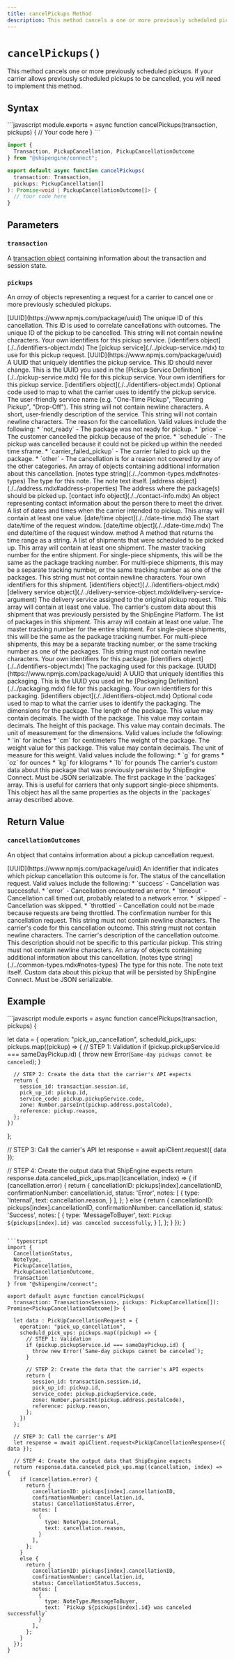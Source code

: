 ```yaml
---
title: cancelPickups Method
description: This method cancels a one or more previously scheduled pickups.
---
```



`cancelPickups()`
===========================
This method cancels one or more previously scheduled pickups. If your carrier allows previously scheduled pickups to be cancelled,
you will need to implement this method.


Syntax
-----------------------------------------------
<CodeWrapper>
```javascript
module.exports = async function cancelPickups(transaction, pickups) {
  // Your code here
}
```

```typescript
import {
  Transaction, PickupCancellation, PickupCancellationOutcome
} from "@shipengine/connect";

export default async function cancelPickups(
  transaction: Transaction,
  pickups: PickupCancellation[]
): Promise<void | PickupCancellationOutcome[]> {
  // Your code here
}
```
</CodeWrapper>



Parameters
-----------------------------------------------

### `transaction`
A [transaction object](../transaction.mdx) containing information about the transaction and session state.

### `pickups`
An _array_ of objects representing a request for a carrier to cancel one or more previously scheduled pickups.

<Reference>

  <Field name="cancellationID" nullable={false}>
    <Type>
      [UUID](https://www.npmjs.com/package/uuid)
    </Type>
    <Description>
      The unique ID of this cancellation. This ID is used to correlate cancellations with outcomes.
    </Description>
  </Field>

  <Field name="id" type="string" nullable={false}>
    <Description>
      The unique ID of the pickup to be cancelled. This string will not contain newline characters.
    </Description>
  </Field>

  <Field name="identifiers" nullable={false}>
    <Description>
      Your own identifiers for this pickup service.
    </Description>
    <Type>
      [identifiers object](./../identifiers-object.mdx)
    </Type>

  </Field>

  <Field name="pickupService" type="object" nullable={false}>
    <Description>
      The [pickup service](./../pickup-service.mdx) to use for this pickup request.
    </Description>
  </Field>

  <Field name="pickupService.id" nullable={false}>
    <Type>
      [UUID](https://www.npmjs.com/package/uuid)
    </Type>
    <Description>
      A UUID that uniquely identifies the pickup service. This ID should never change. This is the UUID you used in the [Pickup Service Definition](./../pickup-service.mdx) file for this pickup service.
    </Description>
  </Field>

  <Field name="pickupService.identifiers" nullable={false}>
    <Description>
      Your own identifiers for this pickup service.
    </Description>
    <Type>
      [identifiers object](./../identifiers-object.mdx)
    </Type>
  </Field>

  <Field name="pickupService.code" type="string" nullable={false}>
    <Description>
      Optional code used to map to what the carrier uses to identify the pickup service.
    </Description>
  </Field>

  <Field name="pickupService.name" type="string" nullable={false}>
    <Description>
      The user-friendly service name (e.g. "One-Time Pickup", "Recurring Pickup", "Drop-Off"). This string will not contain newline characters.
    </Description>
  </Field>

  <Field name="pickupService.description" type="string" nullable={false}>
    <Description>
      A short, user-friendly description of the service. This string will not contain newline characters.
    </Description>
  </Field>

  <Field name="reason" type="string" nullable={false}>
    <Description>
      The reason for the cancellation. Valid values include the following:
      * `not_ready` - The package was not ready for pickup.
      * `price` - The customer cancelled the pickup because of the price.
      * `schedule` - The pickup was cancelled because it could not be picked up within the needed time sframe.
      * `carrier_failed_pickup` - The carrier failed to pick up the package.
      * `other` - The cancellation is for a reason not covered by any of the other categories.
    </Description>
  </Field>

  <Field name="notes" type="object[]" nullable={false}>
    <Description>
      An array of objects containing additional information about this cancellation.
    </Description>
  </Field>

  <Field name="notes[].type" nullable={false}>
    <Type>
      [notes type string](./../common-types.mdx#notes-types)
    </Type>
    <Description>
      The type for this note.
    </Description>
  </Field>

  <Field name="notes[].text" type="string" nullable={false}>
    <Description>
      The note text itself.
    </Description>
  </Field>

  <Field name="address" nullable={false}>
    <Type>
      [address object](./../address.mdx#address-properties)
    </Type>
    <Description>
      The address where the package(s) should be picked up.
    </Description>
  </Field>

  <Field name="contact" nullable={false}>
    <Type>
      [contact info object](./../contact-info.mdx)
    </Type>
    <Description>
      An object representing contact information about the person there to meet the driver.
    </Description>
  </Field>

  <Field name="timeWindows" type="object[]" nullable={false}>
    <Description>
      A list of dates and times when the carrier intended to pickup. This array will contain at least one value.
    </Description>
  </Field>

  <Field name="timeWindows[].startDateTime" nullable={true}>
    <Type>
      [date/time object](./../date-time.mdx)
    </Type>
    <Description>
      The start date/time of the request window.
    </Description>
  </Field>

  <Field name="timeWindows[].endDateTime" nullable={true}>
    <Type>
      [date/time object](./../date-time.mdx)
    </Type>
    <Description>
      The end date/time of the request window.
    </Description>
  </Field>

  <Field name="timeWindows[].toString()" nullable={false}>
    <Type>
      method
    </Type>
    <Description>
      A method that returns the time range as a string.
    </Description>
  </Field>

  <Field name="shipments" type="object[]" nullable={false}>
    <Description>
      A list of shipments that were scheduled to be picked up. This array will contain at least one shipment.
    </Description>
  </Field>

  <Field name="shipments.trackingNumber" type="string" nullable={false}>
    <Description>
      The master tracking number for the entire shipment. For single-piece shipments, this will be the same as the package tracking number. For multi-piece shipments, this may be a separate tracking number, or the same tracking number as one of the packages. This string must not contain newline characters.
    </Description>
  </Field>

  <Field name="shipments.identifiers" nullable={false}>
    <Description>
      Your own identifiers for this shipment.
    </Description>
    <Type>
      [identifiers object](./../identifiers-object.mdx)
    </Type>
  </Field>

  <Field name="shipments[].deliveryService" nullable={false}>
    <Type>
      [delivery service object](./../delivery-service-object.mdx#delivery-service-argument)
    </Type>
    <Description>
      The delivery service assigned to the original pickup request. This array will contain at least one value.
    </Description>
  </Field>

  <Field name="shipments[].metadata" type="object" nullable={false}>
    <Description>
      The carrier's custom data about this shipment that was previously persisted by the ShipEngine Platform.
    </Description>
  </Field>

  <Field name="shipments[].packages" type="object[]" nullable={false}>
    <Description>
      The list of packages in this shipment. This array will contain at least one value.
    </Description>
  </Field>

  <Field name="shipments.packages[].trackingNumber" type="string" nullable={false}>
    <Description>
      The master tracking number for the entire shipment. For single-piece shipments, this will be the same as the package tracking number. For multi-piece shipments, this may be a separate tracking number, or the same tracking number as one of the packages. This string must not contain newline characters.
    </Description>
  </Field>

  <Field name="shipments[].packages[].identifiers" nullable={false}>
    <Description>
      Your own identifiers for this package.
    </Description>
    <Type>
      [identifiers object](./../identifiers-object.mdx)
    </Type>
  </Field>

  <Field name="shipments[].packages[].packaging" type="object" nullable={false}>
    <Description>
      The packaging used for this package.
    </Description>
  </Field>

  <Field name="shipments[].packages[].packaging.id" nullable={false}>
    <Type>
      [UUID](https://www.npmjs.com/package/uuid)
    </Type>
    <Description>
      A UUID that uniquely identifies this packaging. This is the UUID you used int he [Packaging Definition](./../packaging.mdx) file for this packaging.
    </Description>
  </Field>

  <Field name="shipments[].packages[].packaging.identifiers" nullable={false}>
    <Description>
      Your own identifiers for this packaging.
    </Description>
    <Type>
      [identifiers object](./../identifiers-object.mdx)
    </Type>
  </Field>

  <Field name="shipments[].packages[].packaging[].code" type="string" nullable={false}>
    <Description>
      Optional code used to map to what the carrier uses to identify the packaging.
    </Description>
  </Field>

  <Field name="shipments[].packages[].dimensions" type="object" nullable={true}>
    <Description>
      The dimensions for the package.
    </Description>
  </Field>

  <Field name="shipments[].packages[].dimensions.length" type="number" nullable={false}>
    <Description>
      The length of the package. This value may contain decimals.
    </Description>
  </Field>

  <Field name="shipments[].packages[].dimensions.width" type="number" nullable={false}>
    <Description>
      The width of the package. This value may contain decimals.
    </Description>
  </Field>

  <Field name="shipments[].packages[].dimensions.height" type="number" nullable={false}>
    <Description>
      The height of this package. This value may contain decimals.
    </Description>
  </Field>

  <Field name="shipments[].packages[].dimensions.unit" type="string" nullable={false}>
    <Description>
      The unit of measurement for the dimensions. Valid values include the following:
      * `in` for inches
      * `cm` for centimeters
    </Description>
  </Field>

  <Field name="shipments[].packages[].weight" type="object" nullable={true}>
    <Description>
      The weight of the package.
    </Description>
  </Field>

  <Field name="shipments[].packages[].weight.value" type="number" nullable={false}>
    <Description>
      The weight value for this package. This value may contain decimals.
    </Description>
  </Field>

  <Field name="shipments[].packages[].weight.unit" type="string" nullable={false}>
    <Description>
      The unit of measure for this weight. Valid values include the following:
      * `g` for grams
      * `oz` for ounces
      * `kg` for kilograms
      * `lb` for pounds
    </Description>
  </Field>

  <Field name="shipments[].packages[].metadata" type="object" nullable={true}>
    <Description>
      The carrier's custom data about this package that was previously persisted by ShipEngine Connect. Must be JSON serializable.
    </Description>
  </Field>

  <Field name="shipments[].package" type="object" nullable={false}>
    <Description>
      The first package in the `packages` array. This is useful for carriers that only support single-piece shipments. This object has all the same properties as the objects in the `packages` array described above.
    </Description>
  </Field>

</Reference>



Return Value
-----------------------------------------------
### `cancellationOutcomes`
An object that contains information about a pickup cancellation request.

<Reference>

  <Field name="cancellationId" required={true}>
    <Type>
      [UUID](https://www.npmjs.com/package/uuid)
    </Type>
    <Description>
      An identifier that indicates which pickup cancellation this outcome is for.
    </Description>
  </Field>

  <Field name="status" type="string" required={true}>
    <Description>
      The status of the cancellation request. Valid values include the following:
      * `success` - Cancellation was successful.
      * `error` - Cancellation encountered an error.
      * `timeout` - Cancellation call timed out, probably related to a network error.
      * `skipped` - Cancellation was skipped.
      * `throttled` - Cancellation could not be made because requests are being throttled.
    </Description>
  </Field>

  <Field name="confirmationNumber" type="string" required={false}>
    <Description>
      The confirmation number for this cancellation request. This string must not contain newline characters.
    </Description>
  </Field>

  <Field name="code" type="string" required={false}>
    <Description>
      The carrier's code for this cancellation outcome. This string must not contain newline characters.
    </Description>
  </Field>

  <Field name="description" type="string" required={false}>
    <Description>
      The carrier's description of the cancellation outcome. This description should not be specific to this particular pickup. This string must not contain newline characters.
    </Description>
  </Field>

  <Field name="notes" type="object[]" required={false}>
    <Description>
      An array of objects containing additional information about this cancellation.
    </Description>
  </Field>

  <Field name="notes[].type" required={true}>
    <Type>
      [notes type string](./../common-types.mdx#notes-types)
    </Type>
    <Description>
      The type for this note.
    </Description>
  </Field>

  <Field name="notes[].text" type="string" required={true}>
    <Description>
      The note text itself.
    </Description>
  </Field>

  <Field name="metadata" type="object" required={false}>
    <Description>
      Custom data about this pickup that will be persisted by ShipEngine Connect. Must be JSON serializable.
    </Description>
  </Field>

</Reference>



Example
-----------------------------------------------
<CodeWrapper>
```javascript
module.exports = async function cancelPickups(transaction, pickups) {

  let data = {
    operation: "pick_up_cancellation",
    scheduld_pick_ups: pickups.map((pickup) => {
      // STEP 1: Validation
      if (pickup.pickupService.id === sameDayPickup.id) {
        throw new Error(`Same-day pickups cannot be canceled`);
      }

      // STEP 2: Create the data that the carrier's API expects
      return {
        session_id: transaction.session.id,
        pick_up_id: pickup.id,
        service_code: pickup.pickupService.code,
        zone: Number.parseInt(pickup.address.postalCode),
        reference: pickup.reason,
      };
    })
  };

  // STEP 3: Call the carrier's API
  let response = await apiClient.request({ data });

  // STEP 4: Create the output data that ShipEngine expects
  return response.data.canceled_pick_ups.map((cancellation, index) => {
    if (cancellation.error) {
      return {
        cancellationID: pickups[index].cancellationID,
        confirmationNumber: cancellation.id,
        status: 'Error',
        notes: [
          {
            type: 'Internal',
            text: cancellation.reason,
          }
        ],
      };
    }
    else {
      return {
        cancellationID: pickups[index].cancellationID,
        confirmationNumber: cancellation.id,
        status: 'Success',
        notes: [
          {
            type: 'MessageToBuyer',
            text: `Pickup ${pickups[index].id} was canceled successfully`,
          }
        ],
      };
    }
  });
}
```

```typescript
import {
  CancellationStatus,
  NoteType,
  PickupCancellation,
  PickupCancellationOutcome,
  Transaction
} from "@shipengine/connect";

export default async function cancelPickups(
  transaction: Transaction<Session>, pickups: PickupCancellation[]): Promise<PickupCancellationOutcome[]> {

  let data : PickUpCancellationRequest = {
    operation: "pick_up_cancellation",
    scheduld_pick_ups: pickups.map((pickup) => {
      // STEP 1: Validation
      if (pickup.pickupService.id === sameDayPickup.id) {
        throw new Error(`Same-day pickups cannot be canceled`);
      }

      // STEP 2: Create the data that the carrier's API expects
      return {
        session_id: transaction.session.id,
        pick_up_id: pickup.id,
        service_code: pickup.pickupService.code,
        zone: Number.parseInt(pickup.address.postalCode),
        reference: pickup.reason,
      };
    })
  };

  // STEP 3: Call the carrier's API
  let response = await apiClient.request<PickUpCancellationResponse>({ data });

  // STEP 4: Create the output data that ShipEngine expects
  return response.data.canceled_pick_ups.map((cancellation, index) => {
    if (cancellation.error) {
      return {
        cancellationID: pickups[index].cancellationID,
        confirmationNumber: cancellation.id,
        status: CancellationStatus.Error,
        notes: [
          {
            type: NoteType.Internal,
            text: cancellation.reason,
          }
        ],
      };
    }
    else {
      return {
        cancellationID: pickups[index].cancellationID,
        confirmationNumber: cancellation.id,
        status: CancellationStatus.Success,
        notes: [
          {
            type: NoteType.MessageToBuyer,
            text: `Pickup ${pickups[index].id} was canceled successfully`
          }
        ],
      };
    }
  });
}
```
</CodeWrapper>
